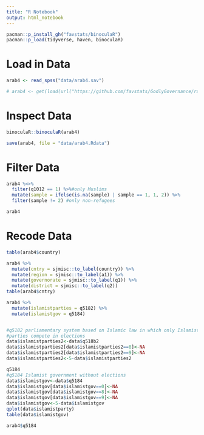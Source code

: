 ```yaml
---
title: "R Notebook"
output: html_notebook
---
```



```r
pacman::p_install_gh("favstats/binoculaR")
pacman::p_load(tidyverse, haven, binoculaR)
```

# Load in Data

```r
arab4 <- read_spss("data/arab4.sav")

# arab4 <- get(load(url("https://github.com/favstats/GodlyGovernance/raw/master/data/arab4.Rdata")))
```

# Inspect Data

```r
binoculaR::binoculaR(arab4)

save(arab4, file = "data/arab4.Rdata")
```

# Filter Data

```r
arab4 %<>%
  filter(q1012 == 1) %>%#only Muslims
  mutate(sample = ifelse(is.na(sample) | sample == 1, 1, 2)) %>% 
  filter(sample != 2) #only non-refugees

arab4
```

# Recode Data

```r
table(arab4$country)

arab4 %>% 
  mutate(cntry = sjmisc::to_label(country)) %>% 
  mutate(region = sjmisc::to_label(a1)) %>% 
  mutate(governorate = sjmisc::to_label(q1)) %>%
  mutate(district = sjmisc::to_label(q2)) 
table(arab4$cntry)

arab4 %>% 
  mutate(islamistparties = q5182) %>% 
  mutate(islamistgov = q5184)  


#q5182 parliamentary system based on Islamic law in which only Islamist 
#parties compete in elections
data$islamistparties2<-data$q518b2
data$islamistparties2[data$islamistparties2==8]<-NA
data$islamistparties2[data$islamistparties2==9]<-NA
data$islamistparties2<-5-data$islamistparties2

q5184
#q5184 Islamist government without elections
data$islamistgov<-data$q5184
data$islamistgov[data$islamistgov==0]<-NA
data$islamistgov[data$islamistgov==8]<-NA
data$islamistgov[data$islamistgov==9]<-NA
data$islamistgov<-5-data$islamistgov
qplot(data$islamistparty)
table(data$islamistgov)

arab4$q5184
```

